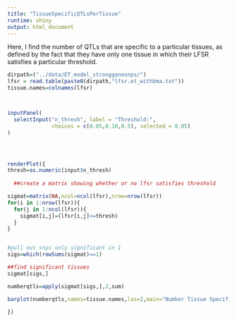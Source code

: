 ```yaml
---
title: "TissueSpecificQTLsPerTissue"
runtime: shiny
output: html_document
---
```


Here, I find the number of QTLs that are specific to a particular tissues, as defined by the fact that they have only one tissue in which their LFSR satisfies a particular threshold.

```r
dirpath=("../data/ET_model_stronggenesnps/")
lfsr = read.table(paste0(dirpath,"lfsr.et_withbma.txt"))
tissue.names=colnames(lfsr)



inputPanel(
  selectInput("n_thresh", label = "Threshold:",
              choices = c(0.05,0.10,0.5), selected = 0.05)
)




renderPlot({
thresh=as.numeric(input$n_thresh)
  
  ##create a matrix showing whether or no lfsr satisfies threshold

sigmat=matrix(NA,ncol=ncol(lfsr),nrow=nrow(lfsr))
for(i in 1:nrow(lfsr)){
  for(j in 1:ncol(lfsr)){
    sigmat[i,j]=(lfsr[i,j]<=thresh)
  }
}


#pull out snps only significant in 1
sigs=which(rowSums(sigmat)==1)

##find significant tissues
sigmat[sigs,]

numberqtls=apply(sigmat[sigs,],2,sum)

barplot(numberqtls,names=tissue.names,las=2,main="Number Tissue Specific QTLS per Tissue")

})




```
